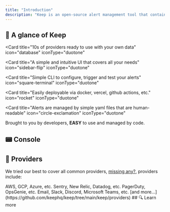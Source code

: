 ```yaml
---
title: "Introduction"
description: "Keep is an open-source alert management tool that contains everything you need to create and manage Alerts."
---
```


## 🗼 A glance of Keep

<Card
  title="10s of providers ready to use with your own data"
  icon="database"
  iconType="duotone"
></Card>
<Card
  title="A simple and intuitive UI that covers all your needs"
  icon="sidebar-flip"
  iconType="duotone"
></Card>
<Card
  title="Simple CLI to configure, trigger and test your alerts"
  icon="square-terminal"
  iconType="duotone"
></Card>
<Card
  title="Easily deployable via docker, vercel, github actions, etc."
  icon="rocket"
  iconType="duotone"
></Card>
<Card
  title="Alerts are managed by simple yaml files that are human-readable"
  icon="circle-exclamation"
  iconType="duotone"
></Card>

Brought to you by developers, **EASY** to use and managed by code.

## 📟 Console

<CardGroup cols={2}>
  <Card
    title="Manage and maintain alerts"
    icon="traffic-light-stop"
    iconType="duotone"
  ></Card>
  <Card
    title="Connect and configure Providers"
    icon="plug"
    iconType="duotone"
    href="https://github.com/keephq/keep/tree/main/keep/providers"
  ></Card>
  <Card
    title="Connect 3rd party applications (e.g. GitHub)"
    icon="github"
    iconType="duotone"
  ></Card>
  <Card
    title="Single pane of glass to all of your different monitoring tools"
    icon="rectangle"
    iconType="duotone"
  ></Card>
</CardGroup>

## 🚨 Providers

We tried our best to cover all common providers, [missing any?](https://github.com/keephq/keep/issues/new?assignees=&labels=feature,provider&template=feature_request.md&title=Missing%20PROVIDER_NAME), providers include:

<CardGroup cols={2}>
  <Card title="Cloud" icon="cloud-arrow-up" iconType="duotone">
    AWS, GCP, Azure, etc.
  </Card>
  <Card title="Monitoring" icon="glasses-round" iconType="duotone">
    Sentry, New Relic, Datadog, etc.
  </Card>
  <Card title="Incident Management" icon="traffic-cone" iconType="duotone">
    PagerDuty, OpsGenie, etc.
  </Card>
  <Card title="Communication" icon="envelopes-bulk" iconType="duotone">
    Email, Slack, Discord, Microsoft Teams, etc.
  </Card>
</CardGroup>
[and more...](https://github.com/keephq/keep/tree/main/keep/providers)
## 🔍 Learn more

<CardGroup cols={3}>
  <Card
    title="Share feedback/ask questions via our Slack"
    icon="slack"
    iconType="duotone"
    href="https://keephq.dev/slack"
  ></Card>
  <Card
    title="Explore the documentation"
    icon="books"
    iconType="duotone"
    href="https://keephq.wiki"
  ></Card>
  <Card
  title="Check out our website"
  icon="browser"
  iconType="duotone"
  href="https://www.keephq.dev"
></Card>
</CardGroup>
<CardGroup cols={2}>
  <Card
    title="Explore the full list of supported providers"
    icon="magnifying-glass"
    iconType="duotone"
    href="https://keephq.dev/slack"
  ></Card>
  <Card
    title="Adding a new provider"
    icon="user-plus"
    iconType="duotone"
    href="https://keephq.wiki/new-provider"
  ></Card>
</CardGroup>

